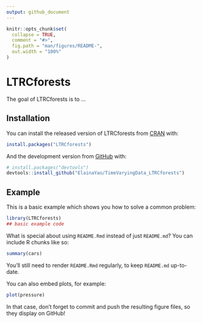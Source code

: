 ```yaml
---
output: github_document
---
```


<!-- README.md is generated from README.Rmd. Please edit that file -->

```r
knitr::opts_chunk$set(
  collapse = TRUE,
  comment = "#>",
  fig.path = "man/figures/README-",
  out.width = "100%"
)
```

# LTRCforests

<!-- badges: start -->
<!-- badges: end -->

The goal of LTRCforests is to ...

## Installation

You can install the released version of LTRCforests from [CRAN](https://CRAN.R-project.org) with:

``` r
install.packages("LTRCforests")
```

And the development version from [GitHub](https://github.com/) with:

``` r
# install.packages("devtools")
devtools::install_github("ElainaYao/TimeVaryingData_LTRCforests")
```
## Example

This is a basic example which shows you how to solve a common problem:

```r
library(LTRCforests)
## basic example code
```

What is special about using `README.Rmd` instead of just `README.md`? You can include R chunks like so:

```r
summary(cars)
```

You'll still need to render `README.Rmd` regularly, to keep `README.md` up-to-date.

You can also embed plots, for example:

```r
plot(pressure)
```

In that case, don't forget to commit and push the resulting figure files, so they display on GitHub!
